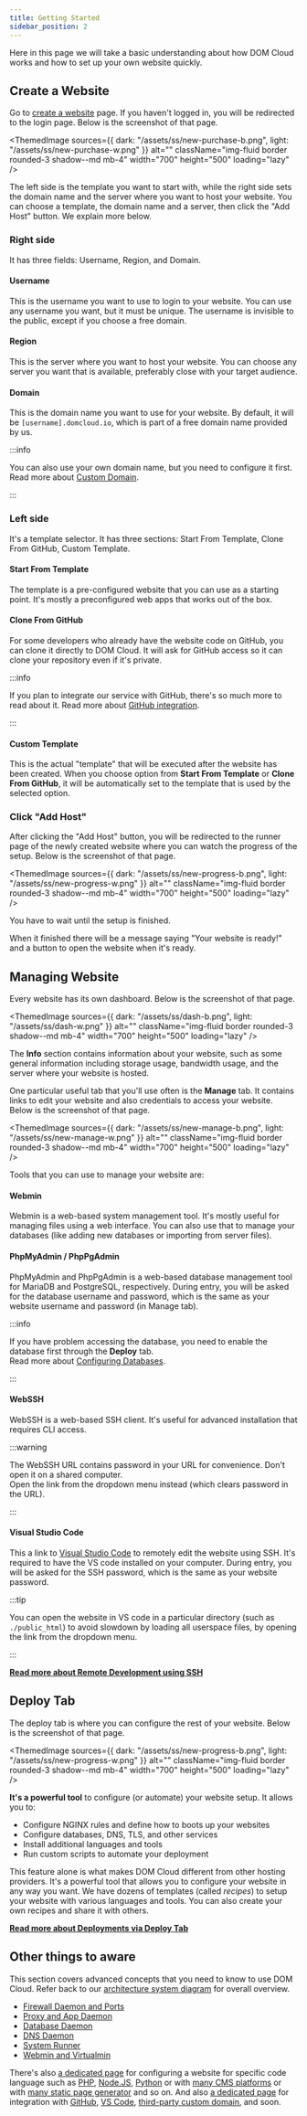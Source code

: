 ```yaml
---
title: Getting Started
sidebar_position: 2
---
```




Here in this page we will take a basic understanding about how DOM Cloud works and how to set up your own website quickly.

## Create a Website

Go to [create a website](https://my.domcloud.co/user/host/create) page. If you haven't logged in, you will be redirected to the login page. Below is the screenshot of that page.

<ThemedImage
    sources={{
        dark: "/assets/ss/new-purchase-b.png",
        light: "/assets/ss/new-purchase-w.png"
    }}
    alt=""
    className="img-fluid border rounded-3 shadow--md mb-4"
    width="700"
    height="500"
    loading="lazy"
/>

The left side is the template you want to start with, while the right side sets the domain name and the server where you want to host your website. You can choose a template, the domain name and a server, then click the "Add Host" button. We explain more below.

### Right side

It has three fields: Username, Region, and Domain. 

#### Username

This is the username you want to use to login to your website. You can use any username you want, but it must be unique. The username is invisible to the public, except if you choose a free domain.

#### Region

This is the server where you want to host your website. You can choose any server you want that is available, preferably close with your target audience.

#### Domain

This is the domain name you want to use for your website. By default, it will be `[username].domcloud.io`, which is part of a free domain name provided by us. 


:::info

You can also use your own domain name, but you need to configure it first. <br/> Read more about [Custom Domain](../integration/cname.mdx).

:::

### Left side

It's a template selector. It has three sections: Start From Template, Clone From GitHub, Custom Template.

#### Start From Template

The template is a pre-configured website that you can use as a starting point. It's mostly a preconfigured web apps that works out of the box.

#### Clone From GitHub

For some developers who already have the website code on GitHub, you can clone it directly to DOM Cloud. It will ask for GitHub access so it can clone your repository even if it's private.


:::info

If you plan to integrate our service with GitHub, there's so much more to read about it. Read more about [GitHub integration](../integration/github.mdx).

:::


#### Custom Template

This is the actual "template" that will be executed after the website has been created. When you choose option from **Start From Template** or **Clone From GitHub**, it will be automatically set to the template that is used by the selected option.

### Click "Add Host"

After clicking the "Add Host" button, you will be redirected to the runner page of the newly created website where you can watch the progress of the setup. Below is the screenshot of that page.

<ThemedImage
    sources={{
        dark: "/assets/ss/new-progress-b.png",
        light: "/assets/ss/new-progress-w.png"
    }}
    alt=""
    className="img-fluid border rounded-3 shadow--md mb-4"
    width="700"
    height="500"
    loading="lazy"
/>

You have to wait until the setup is finished.

When it finished there will be a message saying "Your website is ready!" and a button to open the website when it's ready.

## Managing Website

Every website has its own dashboard. Below is the screenshot of that page.

<ThemedImage
    sources={{
        dark: "/assets/ss/dash-b.png",
        light: "/assets/ss/dash-w.png"
    }}
    alt=""
    className="img-fluid border rounded-3 shadow--md mb-4"
    width="700"
    height="500"
    loading="lazy"
/>

The **Info** section contains information about your website, such as some general information including storage usage, bandwidth usage, and the server where your website is hosted.

One particular useful tab that you'll use often is the **Manage** tab. It contains links to edit your website and also credentials to access your website. Below is the screenshot of that page.


<ThemedImage
    sources={{
        dark: "/assets/ss/new-manage-b.png",
        light: "/assets/ss/new-manage-w.png"
    }}
    alt=""
    className="img-fluid border rounded-3 shadow--md mb-4"
    width="700"
    height="500"
    loading="lazy"
/>

Tools that you can use to manage your website are:

#### Webmin

Webmin is a web-based system management tool. It's mostly useful for managing files using a web interface. You can also use that to manage your databases (like adding new databases or importing from server files).

#### PhpMyAdmin / PhpPgAdmin

PhpMyAdmin and PhpPgAdmin is a web-based database management tool for MariaDB and PostgreSQL, respectively. During entry, you will be asked for the database username and password, which is the same as your website username and password (in Manage tab).


:::info

If you have problem accessing the database, you need to enable the database first through the **Deploy** tab. <br/> Read more about [Configuring Databases](../features/database.mdx).

:::


#### 

#### WebSSH

WebSSH is a web-based SSH client. It's useful for advanced installation that requires CLI access.


:::warning

The WebSSH URL contains password in your URL for convenience. Don't open it on a shared computer. <br/> Open the link from the dropdown menu instead (which clears password in the URL).

:::

#### Visual Studio Code

This a link to [Visual Studio Code](https://code.visualstudio.com/) to remotely edit the website using SSH. It's required to have the VS code installed on your computer. During entry, you will be asked for the SSH password, which is the same as your website password.

:::tip

You can open the website in VS code in a particular directory (such as `./public_html`) to avoid slowdown by loading all userspace files, by opening the link from the dropdown menu.

:::

[**Read more about Remote Development using SSH**](https://code.visualstudio.com/docs/remote/ssh)

## Deploy Tab

The deploy tab is where you can configure the rest of your website. Below is the screenshot of that page.

<ThemedImage
    sources={{
        dark: "/assets/ss/new-progress-b.png",
        light: "/assets/ss/new-progress-w.png"
    }}
    alt=""
    className="img-fluid border rounded-3 shadow--md mb-4"
    width="700"
    height="500"
    loading="lazy"
/>

**It's a powerful tool** to configure (or automate) your website setup. It allows you to:

+ Configure NGINX rules and define how to boots up your websites
+ Configure databases, DNS, TLS, and other services
+ Install additional languages and tools
+ Run custom scripts to automate your deployment

This feature alone is what makes DOM Cloud different from other hosting providers. It's a powerful tool that allows you to configure your website in any way you want. We have dozens of templates (called *recipes*) to setup your website with various languages and tools. You can also create your own recipes and share it with others.

[**Read more about Deployments via Deploy Tab**](../deployment/)

## Other things to aware

This section covers advanced concepts that you need to know to use DOM Cloud. Refer back to our [architecture system diagram](#system-architecture) for overall overview.

- [Firewall Daemon and Ports](../features/firewall.mdx)
- [Proxy and App Daemon](../features/nginx.mdx)
- [Database Daemon](../features/database.mdx)
- [DNS Daemon](../features/dns.mdx)
- [System Runner](../features/runner.mdx)
- [Webmin and Virtualmin](../features/virtualmin.mdx)

There's also [a dedicated page](../deployment/) for configuring a website for specific code language such as [PHP](../deployment/php.mdx), [Node.JS](../deployment/node.mdx), [Python](../deployment/python.mdx) or with [many CMS platforms](../deployment/cms.mdx) or with [many static page generator](../deployment/static-site.mdx) and so on. And also [a dedicated page](../integration/) for integration with [GitHub](../integration/github.mdx), [VS Code](../integration/vscode.mdx), [third-party custom domain](../integration/cname.mdx), and soon.
